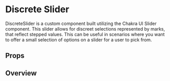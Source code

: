 

<Meta of={IndexStories} />

# Discrete Slider

DiscreteSlider is a custom component built utilizing the Chakra UI Slider component.
This slider allows for discreet selections represented by marks, that reflect stepped values.
This can be useful in scenarios where you want to offer a small selection of options on a slider for a user to pick from.

## Props

<Controls />

## Overview

<Canvas>
  <Story of={IndexStories.Overview} />
</Canvas>

